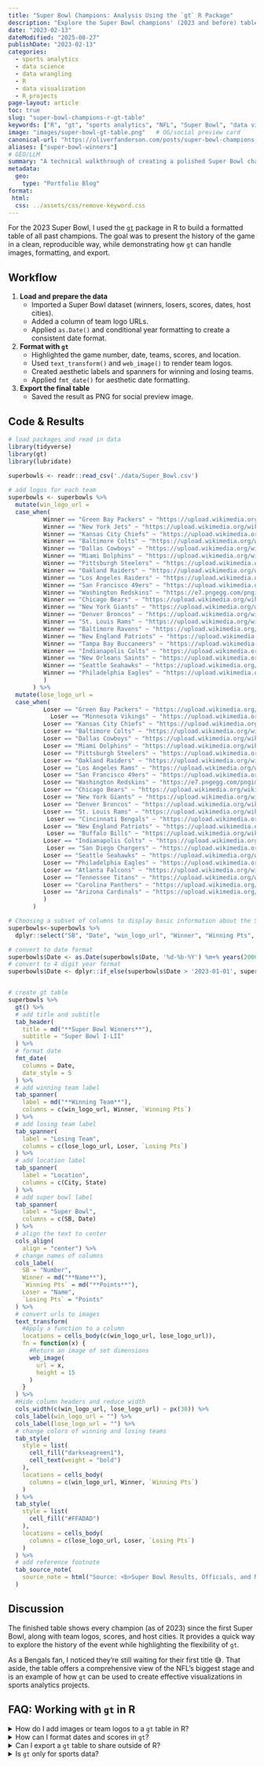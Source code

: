 ```yaml
---
title: "Super Bowl Champions: Analysis Using the `gt` R Package"
description: "Explore the Super Bowl champions' (2023 and before) table with game number, date, scores, teams, locations, and team logos."
date: "2023-02-13"
dateModified: "2025-08-27"
publishDate: "2023-02-13"
categories:
  - sports analytics
  - data science
  - data wrangling
  - R
  - data visualization
  - R projects
page-layout: article
toc: true
slug: "super-bowl-champions-r-gt-table"
keywords: ["R", "gt", "sports analytics", "NFL", "Super Bowl", "data visualization", "table formatting"]
image: "images/super-bowl-gt-table.png"   # OG/social preview card
canonical-url: "https://oliverfanderson.com/posts/super-bowl-champions-r-gt-table"
aliases: ["super-bowl-winners"]
# GEO/LLM
summary: "A technical walkthrough of creating a polished Super Bowl champions table in R with the gt package."
metadata:
  geo:
    type: "Portfolio Blog"
format:
 html:
  css: ../assets/css/remove-keyword.css
---
```


For the 2023 Super Bowl, I used the [`gt`](https://gt.rstudio.com/ "GT - R Package"){target="_blank"} package in R to build a formatted table of all past champions. The goal was to present the history of the game in a clean, reproducible way, while demonstrating how `gt` can handle images, formatting, and export.

## Workflow

1.  **Load and prepare the data**
    -   Imported a Super Bowl dataset (winners, losers, scores, dates, host cities).\
    -   Added a column of team logo URLs.\
    -   Applied `as.Date()` and conditional year formatting to create a consistent date format.\
2.  **Format with `gt`**
    -   Highlighted the game number, date, teams, scores, and location.\
    -   Used `text_transform()` and `web_image()` to render team logos.\
    -   Created aesthetic labels and spanners for winning and losing teams.\
    -   Applied `fmt_date()` for aesthetic date formatting.\
3.  **Export the final table**
    -   Saved the result as PNG for social preview image.

## Code & Results

```r
# load packages and read in data
library(tidyverse)
library(gt)
library(lubridate)

superbowls <- readr::read_csv('./data/Super_Bowl.csv')
 
# add logos for each team
superbowls <- superbowls %>% 
  mutate(win_logo_url = 
  case_when(
          Winner == "Green Bay Packers" ~ "https://upload.wikimedia.org/wikipedia/commons/5/50/Green_Bay_Packers_logo.svg",
          Winner == "New York Jets" ~ "https://upload.wikimedia.org/wikipedia/en/6/6b/New_York_Jets_logo.svg",
          Winner == "Kansas City Chiefs" ~ "https://upload.wikimedia.org/wikipedia/en/e/e1/Kansas_City_Chiefs_logo.svg",
          Winner == "Baltimore Colts" ~ "https://upload.wikimedia.org/wikipedia/en/1/1f/Baltimore_Colts_logo_1961-1978.gif",
          Winner == "Dallas Cowboys" ~ "https://upload.wikimedia.org/wikipedia/commons/1/15/Dallas_Cowboys.svg",
          Winner == "Miami Dolphins" ~ "https://upload.wikimedia.org/wikipedia/en/3/37/Miami_Dolphins_logo.svg",
          Winner == "Pittsburgh Steelers" ~ "https://upload.wikimedia.org/wikipedia/commons/d/de/Pittsburgh_Steelers_logo.svg",
          Winner == "Oakland Raiders" ~ "https://upload.wikimedia.org/wikipedia/en/4/48/Las_Vegas_Raiders_logo.svg",
          Winner == "Los Angeles Raiders" ~ "https://upload.wikimedia.org/wikipedia/en/4/48/Las_Vegas_Raiders_logo.svg",
          Winner == "San Francisco 49ers" ~ "https://upload.wikimedia.org/wikipedia/commons/3/3a/San_Francisco_49ers_logo.svg",
          Winner == "Washington Redskins" ~ "https://e7.pngegg.com/pngimages/193/260/png-clipart-redskins-logo-red-skins-logo-sports-nfl-football.png",
          Winner == "Chicago Bears" ~ "https://upload.wikimedia.org/wikipedia/commons/5/5c/Chicago_Bears_logo.svg",
          Winner == "New York Giants" ~ "https://upload.wikimedia.org/wikipedia/commons/6/60/New_York_Giants_logo.svg",
          Winner == "Denver Broncos" ~ "https://upload.wikimedia.org/wikipedia/en/4/44/Denver_Broncos_logo.svg",
          Winner == "St. Louis Rams" ~ "https://upload.wikimedia.org/wikipedia/en/8/8b/NFL_Rams_logo.svg",
          Winner == "Baltimore Ravens" ~ "https://upload.wikimedia.org/wikipedia/en/1/16/Baltimore_Ravens_logo.svg",
          Winner == "New England Patriots" ~ "https://upload.wikimedia.org/wikipedia/en/b/b9/New_England_Patriots_logo.svg",
          Winner == "Tampa Bay Buccaneers" ~ "https://upload.wikimedia.org/wikipedia/en/a/a2/Tampa_Bay_Buccaneers_logo.svg",
          Winner == "Indianapolis Colts" ~ "https://upload.wikimedia.org/wikipedia/commons/0/00/Indianapolis_Colts_logo.svg",
          Winner == "New Orleans Saints" ~ "https://upload.wikimedia.org/wikipedia/commons/5/50/New_Orleans_Saints_logo.svg",
          Winner == "Seattle Seahawks" ~ "https://upload.wikimedia.org/wikipedia/en/8/8e/Seattle_Seahawks_logo.svg",
          Winner == "Philadelphia Eagles" ~ "https://upload.wikimedia.org/wikipedia/en/8/8e/Philadelphia_Eagles_logo.svg"
          )
       ) %>% 
  mutate(lose_logo_url = 
  case_when(
          Loser == "Green Bay Packers" ~ "https://upload.wikimedia.org/wikipedia/commons/5/50/Green_Bay_Packers_logo.svg",
            Loser == "Minnesota Vikings" ~ "https://upload.wikimedia.org/wikipedia/en/4/48/Minnesota_Vikings_logo.svg",
          Loser == "Kansas City Chiefs" ~ "https://upload.wikimedia.org/wikipedia/en/e/e1/Kansas_City_Chiefs_logo.svg",
          Loser == "Baltimore Colts" ~ "https://upload.wikimedia.org/wikipedia/en/1/1f/Baltimore_Colts_logo_1961-1978.gif",
          Loser == "Dallas Cowboys" ~ "https://upload.wikimedia.org/wikipedia/commons/1/15/Dallas_Cowboys.svg",
          Loser == "Miami Dolphins" ~ "https://upload.wikimedia.org/wikipedia/en/3/37/Miami_Dolphins_logo.svg",
          Loser == "Pittsburgh Steelers" ~ "https://upload.wikimedia.org/wikipedia/commons/d/de/Pittsburgh_Steelers_logo.svg",
          Loser == "Oakland Raiders" ~ "https://upload.wikimedia.org/wikipedia/en/4/48/Las_Vegas_Raiders_logo.svg",
          Loser == "Los Angeles Rams" ~ "https://upload.wikimedia.org/wikipedia/en/8/8a/Los_Angeles_Rams_logo.svg",
          Loser == "San Francisco 49ers" ~ "https://upload.wikimedia.org/wikipedia/commons/3/3a/San_Francisco_49ers_logo.svg",
          Loser == "Washington Redskins" ~ "https://e7.pngegg.com/pngimages/193/260/png-clipart-redskins-logo-red-skins-logo-sports-nfl-football.png",
          Loser == "Chicago Bears" ~ "https://upload.wikimedia.org/wikipedia/commons/5/5c/Chicago_Bears_logo.svg",
          Loser == "New York Giants" ~ "https://upload.wikimedia.org/wikipedia/commons/6/60/New_York_Giants_logo.svg",
          Loser == "Denver Broncos" ~ "https://upload.wikimedia.org/wikipedia/en/4/44/Denver_Broncos_logo.svg",
          Loser == "St. Louis Rams" ~ "https://upload.wikimedia.org/wikipedia/en/8/8b/NFL_Rams_logo.svg",
           Loser == "Cincinnati Bengals" ~ "https://upload.wikimedia.org/wikipedia/commons/8/81/Cincinnati_Bengals_logo.svg",
          Loser == "New England Patriots" ~ "https://upload.wikimedia.org/wikipedia/en/b/b9/New_England_Patriots_logo.svg",
           Loser == "Buffalo Bills" ~ "https://upload.wikimedia.org/wikipedia/en/7/77/Buffalo_Bills_logo.svg",
          Loser == "Indianapolis Colts" ~ "https://upload.wikimedia.org/wikipedia/commons/0/00/Indianapolis_Colts_logo.svg",
           Loser == "San Diego Chargers" ~ "https://upload.wikimedia.org/wikipedia/en/7/72/NFL_Chargers_logo.svg",
          Loser == "Seattle Seahawks" ~ "https://upload.wikimedia.org/wikipedia/en/8/8e/Seattle_Seahawks_logo.svg",
          Loser == "Philadelphia Eagles" ~ "https://upload.wikimedia.org/wikipedia/en/8/8e/Philadelphia_Eagles_logo.svg",
          Loser == "Atlanta Falcons" ~ "https://upload.wikimedia.org/wikipedia/en/c/c5/Atlanta_Falcons_logo.svg",
          Loser == "Tennessee Titans" ~ "https://upload.wikimedia.org/wikipedia/en/c/c1/Tennessee_Titans_logo.svg",
          Loser == "Carolina Panthers" ~ "https://upload.wikimedia.org/wikipedia/en/1/1c/Carolina_Panthers_logo.svg",
          Loser == "Arizona Cardinals" ~ "https://upload.wikimedia.org/wikipedia/en/7/72/Arizona_Cardinals_logo.svg"
          )
       )

# Choosing a subset of columns to display basic information about the Super Bowl
superbowls<-superbowls %>% 
  dplyr::select("SB", "Date", "win_logo_url", "Winner", "Winning Pts", "lose_logo_url", "Loser", "Losing Pts", "City", "State")

# convert to date format
superbowls$Date <- as.Date(superbowls$Date, '%d-%b-%Y') %m+% years(2000) 
# convert to 4 digit year format
superbowls$Date <- dplyr::if_else(superbowls$Date > '2023-01-01', superbowls$Date %m-% years(100), superbowls$Date)


# create gt table  
superbowls %>% 
  gt() %>% 
  # add title and subtitle
  tab_header(
    title = md("**Super Bowl Winners**"),
    subtitle = "Super Bowl I-LII"
  ) %>%
  # format date
  fmt_date(
    columns = Date,
    date_style = 5
  ) %>%
  # add winning team label
  tab_spanner(
    label = md("**Winning Team**"),
    columns = c(win_logo_url, Winner, `Winning Pts`)
  ) %>% 
  # add losing team label
  tab_spanner(
    label = "Losing Team",
    columns = c(lose_logo_url, Loser, `Losing Pts`)
  ) %>% 
  # add location label
  tab_spanner(
    label = "Location",
    columns = c(City, State)
  ) %>% 
  # add super bowl label
  tab_spanner(
    label = "Super Bowl",
    columns = c(SB, Date)
  ) %>% 
  # align the text to center
  cols_align(
    align = "center") %>% 
  # change names of columns
  cols_label(
    SB = "Number",
    Winner = md("**Name**"),
    `Winning Pts` = md("**Points**"),
    Loser = "Name",
    `Losing Pts` = "Points"
  ) %>%
  # convert urls to images
  text_transform(
    #Apply a function to a column
    locations = cells_body(c(win_logo_url, lose_logo_url)),
    fn = function(x) {
      #Return an image of set dimensions
      web_image(
        url = x,
        height = 15
      )
    }
  ) %>%
  #Hide column headers and reduce width
  cols_width(c(win_logo_url, lose_logo_url) ~ px(30)) %>% 
  cols_label(win_logo_url = "") %>% 
  cols_label(lose_logo_url = "") %>%
  # change colors of winning and losing teams
  tab_style(
    style = list(
      cell_fill("darkseagreen1"),
      cell_text(weight = "bold")
    ),
    locations = cells_body(
      columns = c(win_logo_url, Winner, `Winning Pts`)
    )
  ) %>% 
  tab_style(
    style = list(
      cell_fill("#FFADAD")
    ),
    locations = cells_body(
      columns = c(lose_logo_url, Loser, `Losing Pts`)
    )
  ) %>% 
  # add reference footnote
  tab_source_note(
    source_note = html("Source: <b>Super Bowl Results, Officials, and MVPs</b>, dataset uploaded by user thedevastator to <a href ='https://www.kaggle.com/datasets/thedevastator/super-bowl-results-officials-and-mvps-1967-2020'>Kaggle.com</a>.")
  )
```

## Discussion

The finished table shows every champion (as of 2023) since the first Super Bowl, along with team logos, scores, and host cities. It provides a quick way to explore the history of the event while highlighting the flexibility of `gt`.

As a Bengals fan, I noticed they’re still waiting for their first title 😅. That aside, the table offers a comprehensive view of the NFL’s biggest stage and is an example of how `gt` can be used to create effective visualizations in sports analytics projects.

## FAQ: Working with `gt` in R

::::::: faqs-container
<details class="faq">

<summary>[How do I add images or team logos to a `gt` table in R?]{.faq-question}</summary>

::: faq-answer
Use `text_transform()` with `web_image()` or `local_image()` to replace text with logos in your table.
:::

</details>

<details class="faq">

<summary>[How can I format dates and scores in `gt`?]{.faq-question}</summary>

::: faq-answer
Functions like `fmt_date()` and `fmt_number()` control display formats while keeping raw data intact.
:::

</details>

<details class="faq">

<summary>[Can I export a `gt` table to share outside of R?]{.faq-question}</summary>

::: faq-answer
Yes. Use `gtsave()` to export to HTML, PNG, or PDF.
:::

</details>

<details class="faq">

<summary>[Is `gt` only for sports data?]{.faq-question}</summary>

::: faq-answer
No. `gt` works well for any structured dataset—finance, education, scientific research, and more.
:::

</details>
:::::::

```{=html}
<script type="application/ld+json">
{
  "@context": "https://schema.org",
  "@type": "BlogPosting",
  "headline": "Super Bowl Champions in R with gt",
  "description": "Create a Super Bowl champions table in R with the gt package—complete with game number, date, scores, teams, locations, and team logos.",
  "datePublished": "2023-02-12",
  "dateModified": "2023-02-12",
  "image": "https://oliverfanderson.com/images/super-bowl-gt-table.png",
  "url": "https://oliverfanderson.com/posts/super-bowl-champions-r-gt-table",
  "mainEntityOfPage": {
    "@type": "WebPage",
    "@id": "https://oliverfanderson.com/posts/super-bowl-champions-r-gt-table"
  },
  "keywords": ["R", "gt", "sports analytics", "NFL", "Super Bowl", "data visualization"],
  "about": {
    "@type": "SportsEvent",
    "name": "Super Bowl"
  },
  "codeSampleType": "full",
  "programmingLanguage": "R",
  "mentions": {
    "@type": "SoftwareSourceCode",
    "name": "gt",
    "programmingLanguage": "R",
    "codeRepository": "https://gt.rstudio.com/"
  }
  "hasPart": [{
    "@type": "SoftwareSourceCode",
    "name": "Super Bowl Champions Data Preparation",
    "description": "R code for loading and preparing Super Bowl champions data",
    "programmingLanguage": "R",
    "codeSampleType": "code snippet"
  },
  {
    "@type": "SoftwareSourceCode", 
    "name": "GT Table Creation with Team Logos",
    "description": "R code using gt package to create formatted table with team logos and styling",
    "programmingLanguage": "R",
    "codeSampleType": "code snippet"
  },
  {
    "@type": "CreativeWork",
    "name": "Super Bowl Champions Visualization",
    "description": "Interactive table showing Super Bowl game numbers, dates, scores, teams, and locations",
    "@type": "Table"
  }]
}
</script>
```